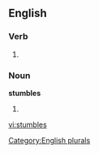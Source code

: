 ==English==
===Verb===
# {{third-person singular of|[[stumble]]}}

===Noun===
'''stumbles'''

# {{plural of|[[stumble]]}}

[[Category:English plurals]]

[[vi:stumbles]]